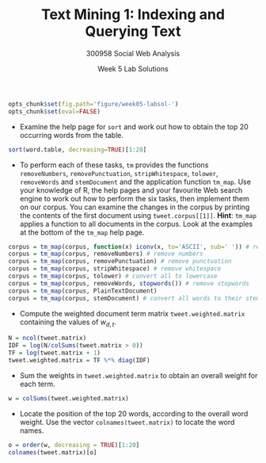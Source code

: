 % Text Mining 1: Indexing and Querying Text
% 300958 Social Web Analysis 
% Week 5 Lab Solutions

```r
opts_chunk$set(fig.path='figure/week05-labsol-')
opts_chunk$set(eval=FALSE)
```


- Examine the help page for `sort` and work out how to obtain the
  top 20 occurring words from the table.

```r
sort(word.table, decreasing=TRUE)[1:20]
```


- To perform each of these tasks, `tm` provides the functions
`removeNumbers`, `removePunctuation`, `stripWhitespace`, `tolower`,
`removeWords` and `stemDocument`  and the application function `tm_map`.
Use your knowledge of R, the help pages and your favourite Web
search engine to work out how to perform the six tasks, then implement
them on our corpus.  You can examine the changes in the corpus by
printing the contents of the first document using `tweet.corpus[[1]]`.
**Hint**: `tm_map` applies a function to all documents in the
corpus. Look at the examples at the bottom of the `tm_map` help page.

```r
corpus = tm_map(corpus, function(x) iconv(x, to='ASCII', sub=' ')) # remove special characters
corpus = tm_map(corpus, removeNumbers) # remove numbers
corpus = tm_map(corpus, removePunctuation) # remove punctuation
corpus = tm_map(corpus, stripWhitespace) # remove whitespace
corpus = tm_map(corpus, tolower) # convert all to lowercase
corpus = tm_map(corpus, removeWords, stopwords()) # remove stopwords
corpus = tm_map(corpus, PlainTextDocument)
corpus = tm_map(corpus, stemDocument) # convert all words to their stems
```


- Compute the weighted document term matrix `tweet.weighted.matrix`
  containing the values of $w_{d,t}$.

```r
N = ncol(tweet.matrix)
IDF = log(N/colSums(tweet.matrix > 0))
TF = log(tweet.matrix + 1)
tweet.weighted.matrix = TF %*% diag(IDF)
```

- Sum the weights in `tweet.weighted.matrix` to obtain an overall
  weight for each term.

```r
w = colSums(tweet.weighted.matrix)
```

- Locate the position of the top 20 words, according to the overall
word weight.  Use the vector `colnames(tweet.matrix)` to locate the
word names.

```r
o = order(w, decreasing = TRUE)[1:20]
colnames(tweet.matrix)[o]
```



